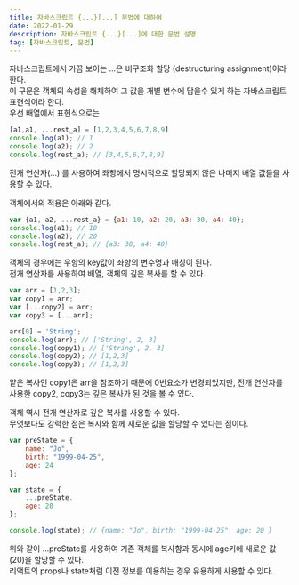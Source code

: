 ```yaml
---
title: 자바스크립트 {...}[...] 문법에 대하여
date: 2022-01-29
description: 자바스크립트 {...}[...]에 대한 문법 설명
tag: [자바스크립트, 문법]
---
```


자바스크립트에서 가끔 보이는 ...은 비구조화 할당 (destructuring assignment)이라 한다.  
이 구문은 객체의 속성을 해체하여 그 값을 개별 변수에 담을수 있게 하는 자바스크립트 표현식이라 한다.  
우선 배열에서 표현식으로는
```javascript
[a1,a1, ...rest_a] = [1,2,3,4,5,6,7,8,9]
console.log(a1); // 1
console.log(a2); // 2
console.log(rest_a); // [3,4,5,6,7,8,9]
```
전개 연산자(...) 를 사용하여 좌항에서 명시적으로 할당되지 않은 나머지 배열 값들을 사용할 수 있다.    
  
객체에서의 적용은 아래와 같다.  
```javascript
var {a1, a2, ...rest_a} = {a1: 10, a2: 20, a3: 30, a4: 40};
console.log(a1); // 10
console.log(a2); // 20
console.log(rest_a); // {a3: 30, a4: 40}
```

객체의 경우에는 우항의 key값이 좌항의 변수명과 매칭이 된다.  
전개 연산자를 사용하여 배열, 객체의 깊은 복사를 할 수 있다.  
```javascript
var arr = [1,2,3];
var copy1 = arr;
var [...copy2] = arr;
var copy3 = [...arr];

arr[0] = 'String';
console.log(arr); // ['String', 2, 3]
console.log(copy1); // ['String', 2, 3]
console.log(copy2); // [1,2,3]
console.log(copy3); // [1,2,3]
```

얕은 복사인 copy1은 arr을 참조하기 때문에 0번요소가 변경되었지만, 전개 연산자를 사용한 copy2, copy3는 깊은 복사가 된 것을 볼 수 있다.  

객체 역시 전개 연산자로 깊은 복사를 사용할 수 있다.  
무엇보다도 강력한 점은 복사와 함께 새로운 값을 할당할 수 있다는 점이다.  
```javascript
var preState = {
    name: "Jo",
    birth: "1999-04-25",
    age: 24
};

var state = {
    ...preState.
    age: 20
};

console.log(state); // {name: "Jo", birth: "1999-04-25", age: 20 }
```

위와 같이 ...preState를 사용하여 기존 객체를 복사함과 동시에 age키에 새로운 값 (20)을 할당할 수 있다.  
리액트의 props나 state처럼 이전 정보를 이용하는 경우 유용하게 사용할 수 있다.